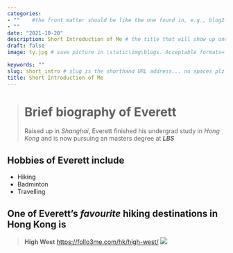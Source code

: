 ```yaml
---
categories:  
- ""    #the front matter should be like the one found in, e.g., blog2.md. It cannot be like the normal Rmd we used
- ""
date: "2021-10-20"
description: Short Introduction of Me # the title that will show up once someone gets to this page
draft: false
image: ty.jpg # save picture in \static\img\blogs. Acceptable formats= jpg, jpeg, or png . Your iPhone pics wont work

keywords: ""
slug: short_intro # slug is the shorthand URL address... no spaces plz
title: Short Introduction of Me
---
```



> # Brief biography of Everett
Raised up in *Shanghai*, Everett finished his undergrad study in *Hong Kong* and is now pursuing an masters degree at ***LBS*** 

## Hobbies of Everett include

* Hiking
* Badminton
* Travelling  

## One of Everett's *favourite* hiking destinations in Hong Kong is  
> **High West**
<https://follo3me.com/hk/high-west/>
![](https://i0.wp.com/follo3me.com/wp-content/uploads/2020/02/highwest.jpg?resize=1180%2C435&ssl=1)




